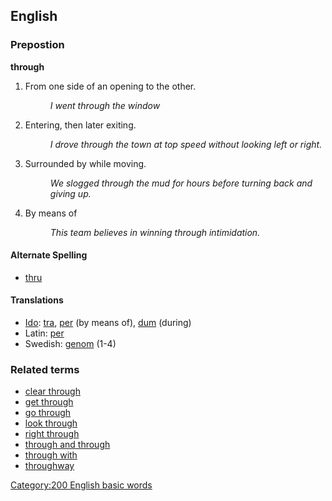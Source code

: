 ==English==

===Prepostion===
'''through'''

# From one side of an opening to the other.
#: ''I went through the window''
# Entering, then later exiting.
#: ''I drove through the town at top speed without looking left or right.''
# Surrounded by while moving.
#: ''We slogged through the mud for hours before turning back and giving up.''
# By means of
#: ''This team believes in winning through intimidation.''

====Alternate Spelling====
*[[thru]]

====Translations====
*[[Ido]]: [[tra]], [[per]] (by means of), [[dum]] (during)
*Latin: [[per]]
*Swedish: [[genom]] (1-4)

===Related terms===
*[[clear through]]
*[[get through]]
*[[go through]]
*[[look through]]
*[[right through]]
*[[through and through]]
*[[through with]]
*[[throughway]]
[[Category:200 English basic words]]